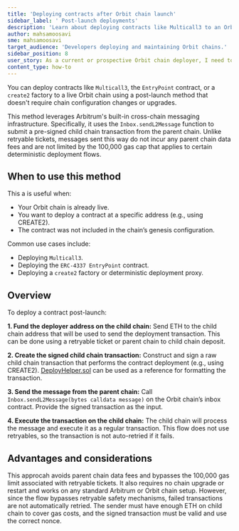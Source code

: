 ```yaml
---
title: 'Deploying contracts after Orbit chain launch'
sidebar_label: ' Post-launch deployments'
description: 'Learn about deploying contracts like Multicall3 to an Orbit chain after launch using sendL2Message, without needing a chain upgrade or predeploy.'
author: mahsamoosavi
sme: mahsamoosavi
target_audience: 'Developers deploying and maintaining Orbit chains.'
sidebar_position: 8
user_story: As a current or prospective Orbit chain deployer, I need to learn how to deploy contracts like Multicall3 *after* the chain has launched, so that I can use them at known addresses without needing to restart or modify the chain config.
content_type: how-to
---
```


You can deploy contracts like `Multicall3`, the `EntryPoint` contract, or a `create2` factory to a live Orbit chain using a post-launch method that doesn't require chain configuration changes or upgrades.

This method leverages Arbitrum's built-in cross-chain messaging infrastructure. Specifically, it uses the `Inbox.sendL2Message` function to submit a pre-signed child chain transaction from the parent chain. Unlike retryable tickets, messages sent this way do not incur any parent chain data fees and are not limited by the 100,000 gas cap that applies to certain deterministic deployment flows.

## When to use this method

This a is useful when:

- Your Orbit chain is already live.
- You want to deploy a contract at a specific address (e.g., using CREATE2).
- The contract was not included in the chain’s genesis configuration.

Common use cases include:

- Deploying `Multicall3`.
- Deploying the `ERC-4337 EntryPoint` contract.
- Deploying a `create2` factory or deterministic deployment proxy.

## Overview

To deploy a contract post-launch:

**1. Fund the deployer address on the child chain:** Send ETH to the child chain address that will be used to send the deployment transaction. This can be done using a retryable ticket or parent chain to child chain deposit.

**2. Create the signed child chain transaction:** Construct and sign a raw child chain transaction that performs the contract deployment (e.g., using CREATE2). [DeployHelper.sol](https://github.com/OffchainLabs/nitro-contracts/blob/main/src/rollup/DeployHelper.sol) can be used as a reference for formatting the transaction.

**3. Send the message from the parent chain:** Call `Inbox.sendL2Message(bytes calldata message)` on the Orbit chain’s inbox contract. Provide the signed transaction as the input.

**4. Execute the transaction on the child chain:** The child chain will process the message and execute it as a regular transaction. This flow does not use retryables, so the transaction is not auto-retried if it fails.

## Advantages and considerations

This approcah avoids parent chain data fees and bypasses the 100,000 gas limit associated with retryable tickets. It also requires no chain upgrade or restart and works on any standard Arbitrum or Orbit chain setup. However, since the flow bypasses retryable safety mechanisms, failed transactions are not automatically retried. The sender must have enough ETH on child chain to cover gas costs, and the signed transaction must be valid and use the correct nonce.
